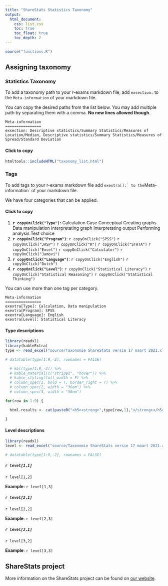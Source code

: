 ```yaml
---
title: "ShareStats Statistics Taxonomy"
output:
  html_document:
    css: list.css
    toc: true
    toc_float: true
    toc_depth: 2
---
```


<script src="copyText.js"></script>

```r
source("functions.R")
```


## Assigning taxonomy {.tabset}

### Statistics Taxonomy

To add a taxonomy path to your r-exams markdown file, add `exsection:` to the `Meta-information` of your markdown file.

You can copy the desired paths from the list below. You may add multiple path by separating them with a comma. **No new lines allowed though**.

```{}
Meta-information
================
exsection: Descriptive statistics/Summary Statistics/Measures of Location/Median, Descriptive statistics/Summary Statistics/Measures of Spread/Standard Deviation
```

#### Click to copy

```r
htmltools::includeHTML("taxonomy_list.html")
```

### Tags

To add tags to your r-exams markdown file add ```exextra[]:` to the ```Meta-information` of your markdown file.

We have four categories that can be applied.

#### Click to copy

<ol class="bullet">
<li><strong>`r copyOnClick("Type")`:</strong>
<span id="calc"  class="tag" onclick="copy_data(calc)">Calculation</span>
<span id="cas1"  class="tag" onclick="copy_data(cas1)">Case</span>
<span id="conc"  class="tag" onclick="copy_data(conc)">Conceptual</span>
<span id="crg"   class="tag" onclick="copy_data(crg)">Creating graphs</span>
<span id="dat"   class="tag" onclick="copy_data(dat)">Data manipulation</span>
<span id="intgr" class="tag" onclick="copy_data(intgr)">Interpretating graph</span>
<span id="intou" class="tag" onclick="copy_data(intou)">Interpretating output</span>
<span id="an"    class="tag" onclick="copy_data(an)">Performing analysis</span>
<span id="tch"   class="tag" onclick="copy_data(tch)">Test choice</span>
</li>
<li><strong>`r copyOnClick("Program")`</strong>:
`r copyOnClick("SPSS")`
`r copyOnClick("JASP")`
`r copyOnClick("R")`
`r copyOnClick("STATA")`
`r copyOnClick("Excel")`
`r copyOnClick("Calculator")`
`r copyOnClick("Jamovi")`
</li>
<li><strong>`r copyOnClick("Language")`</strong>:
`r copyOnClick("English")`
`r copyOnClick("Dutch")`
</li>
<li><strong>`r copyOnClick("Level")`</strong>:
`r copyOnClick("Statistical Literacy")`
`r copyOnClick("Statistical Reasoning")`
`r copyOnClick("Statistical Thinking")`
</li>
</ol>

You can use more than one tag per category.

```{}
Meta-information
================
exextra[Type]: Calculation, Data manipulation
exextra[Program]: SPSS
exextra[Language]: English
exextra[Level]: Statistical Literacy
```

#### Type descriptions

```r
library(readxl)
library(kableExtra)
type <- read_excel("source/Taxonomie ShareStats versie 17 maart 2021.xlsx", sheet = 2)

# datatable(type[1:9,-2], rownames = FALSE)

  # kbl(type[1:9,-2]) %>%
  # kable_material(c("striped", "hover")) %>%
  # kable_styling(full_width = F) %>%
  # column_spec(1, bold = T, border_right = T) %>%
  # column_spec(2, width = "30em") %>%
  # column_spec(3, width = "30em")

for(row in 1:9) {

  html.results <- cat(paste0("<h5><strong>",type[row,1],"</strong></h5><p>",type[row,3],"</p><p><strong>Example:</strong>: ", type[row,4],"</p>") )

}
```

#### Level descriptions

```r
library(readxl)
level <- read_excel("source/Taxonomie ShareStats versie 17 maart 2021.xlsx", sheet = 3)

# datatable(type[1:9,-2], rownames = FALSE)
```

<h5>`r level[1,1]`</h5>

<p>`r level[1,2]`</p>

<p><strong>Example</strong>: `r level[1,3]`</p>

<h5>`r level[2,1]`</h5>

<p>`r level[2,2]`</p>

<p><strong>Example</strong>: `r level[2,3]`</p>

<h5>`r level[3,1]`</h5>

<p>`r level[3,2]`</p>

<p><strong>Example</strong>: `r level[3,3]`</p>

## ShareStats project

More information on the ShareStats project can be found on [our website](www.sharestats.nl).
